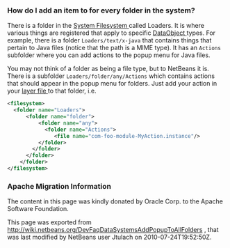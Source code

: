 <!--

    Licensed to the Apache Software Foundation (ASF) under one
    or more contributor license agreements.  See the NOTICE file
    distributed with this work for additional information
    regarding copyright ownership.  The ASF licenses this file
    to you under the Apache License, Version 2.0 (the
    "License"); you may not use this file except in compliance
    with the License.  You may obtain a copy of the License at

      http://www.apache.org/licenses/LICENSE-2.0

    Unless required by applicable law or agreed to in writing,
    software distributed under the License is distributed on an
    "AS IS" BASIS, WITHOUT WARRANTIES OR CONDITIONS OF ANY
    KIND, either express or implied.  See the License for the
    specific language governing permissions and limitations
    under the License.

-->

===How do I add an item to for every folder in the system?===

There is a folder in the [[DevFaqSystemFilesystem| System Filesystem ]] called Loaders.  It is where various things are registered that apply to specific [[DevFaqDataObject| DataObject ]] types.  For example, there is a folder <tt>Loaders/text/x-java</tt> that contains things that pertain to Java files (notice that the path is a MIME type).  It has an <tt>Actions</tt> subfolder where you can add actions to the popup menu for Java files.

You may not think of a folder as being a file type, but to NetBeans it is.  There is a subfolder <tt>Loaders/folder/any/Actions</tt> which contains actions that should appear in the popup menu for folders.  Just add your action in your [[DevFaqModulesLayerFile| layer file ]] to that folder, i.e.

<source lang="xml">
<filesystem>
  <folder name="Loaders">
      <folder name="folder">
          <folder name="any">
            <folder name="Actions">
               <file name="com-foo-module-MyAction.instance"/>
          </folder>
        </folder>
      </folder>
    </folder>
</filesystem>
</source>

===Apache Migration Information===

The content in this page was kindly donated by Oracle Corp. to the
Apache Software Foundation.

This page was exported from http://wiki.netbeans.org/DevFaqDataSystemsAddPopupToAllFolders , 
that was last modified by NetBeans user Jtulach 
on 2010-07-24T19:52:50Z.

